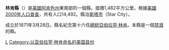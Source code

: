 {{Otheruses|林肯縣|subject=美國阿肯色州的一個縣|other=同名的縣}}
{{Infobox U.S. County|
 county  = 林肯縣 |
 state = 阿肯色州 |
 en county  = Lincoln County |
 en state = Arkansas |
 seal =  |
 map = Map of Arkansas highlighting Lincoln County.svg |
 map size = 225 |
 founded = 1871年3月28日 |
 seat = [[斯塔市_(阿肯色州)|斯塔市]] | 
 area = 1,482 [[square_kilometer|km²]] (572 [[square_mile|mi²]]) |
 area land = 1,454 km² (561 mi²) |
 area water = 28 km² (11 mi²) |
 area percentage = 1.92% |
 census yr = 2000|
 pop = 14,492 |
 density = 10 |
 web =  |
|}}
'''林肯縣'''（{{lang-en|Lincoln County}}）是[[美國|美國]][[阿肯色州|阿肯色州]]東南部的一個縣。面積1,482平方公里。根據[[美國2000年人口普查|美國2000年人口普查]]，共有人口14,492。縣治[[斯塔市_(阿肯色州)|斯塔市]]（Star City）。

成立於1871年3月28日。縣名紀念第十六任[[美國總統|總統]][[亞伯拉罕·林肯|亞伯拉罕·林肯]]。本縣是一個[[禁酒|禁酒]]的縣。

{{林肯縣 (阿肯色州)}}
{{Arkansas}}
{{Arkansas-stub}}

[[Category:阿肯色州行政区划|L]]
[[Category:以亚伯拉罕·林肯命名的美国县份|Category:以亚伯拉罕·林肯命名的美国县份]]